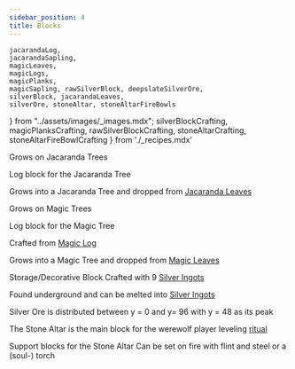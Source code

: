 ```yaml
---
sidebar_position: 4
title: Blocks
---
```


    jacarandaLog,
    jacarandaSapling,
    magicLeaves,
    magicLogs,
    magicPlanks,
    magicSapling, rawSilverBlock, deepslateSilverOre,
    silverBlock, jacarandaLeaves,
    silverOre, stoneAltar, stoneAltarFireBowls
} from "../assets/images/_images.mdx";
    silverBlockCrafting,
    magicPlanksCrafting,
    rawSilverBlockCrafting,
    stoneAltarCrafting,
    stoneAltarFireBowlCrafting
} from './_recipes.mdx'





<Block title="Jacaranda Leaves" img={jacarandaLeaves} >

Grows on Jacaranda Trees
</Block>

<Block title="Jacaranda Log" img={jacarandaLog} >

Log block for the Jacaranda Tree
</Block>
<Block title="Jacaranda Sapling" img={jacarandaSapling} >

Grows into a Jacaranda Tree and dropped from [Jacaranda Leaves](#jacaranda-leaves)
</Block>
<Block title="Magic Leaves" img={magicLeaves} >

Grows on Magic Trees
</Block>
<Block title="Magic Log" img={magicLogs} >

Log block for the Magic Tree
</Block>
<Block title="Magic Planks" img={magicPlanks} source={magicPlanksCrafting}>

Crafted from [Magic Log](#magic-log)
</Block>
<Block title="Magic Sapling" img={magicSapling} >

Grows into a Magic Tree and dropped from [Magic Leaves](#magic-leaves)
</Block>
<Block title="Silver Block" img={silverBlock} source={silverBlockCrafting}>

Storage/Decorative Block
Crafted with 9 [Silver Ingots](./items.mdx#silver-ingot)
</Block>
<Block title="Raw Silver Block" img={rawSilverBlock} source={rawSilverBlockCrafting}>

</Block>
<Block title="Silver Ore" img={silverOre} >

Found underground and can be melted into [Silver Ingots](./items.mdx#silver-ingot)

Silver Ore is distributed between y = 0 and y= 96 with y = 48 as its peak
</Block>
<Block title="Deepslate Silver Ore" img={deepslateSilverOre} >

</Block>
<Block title="Stone Altar" img={stoneAltar} source={stoneAltarCrafting}>

The Stone Altar is the main block for the werewolf player leveling [ritual](../werewolf/leveling.md#ritual)
</Block>
<Blocks title="Stone Altar Fire Bowl" img={stoneAltarFireBowls} source={stoneAltarFireBowlCrafting}>

Support blocks for the Stone Altar
Can be set on fire with flint and steel or a (soul-) torch
</Blocks>